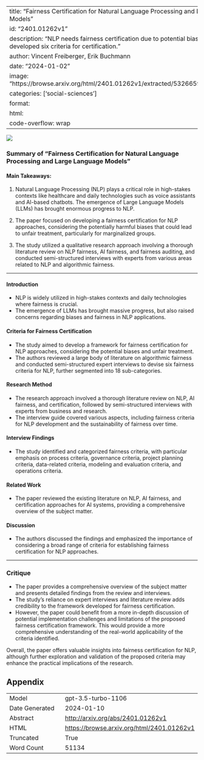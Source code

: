 
---
title: "Fairness Certification for Natural Language Processing and Large Language Models"
id: "2401.01262v1"
description: "NLP needs fairness certification due to potential biases. Researched and developed six criteria for certification."
author: Vincent Freiberger, Erik Buchmann
date: "2024-01-02"
image: "https://browse.arxiv.org/html/2401.01262v1/extracted/5326659/overview_criteria.png"
categories: ['social-sciences']
format:
  html:
    code-overflow: wrap
---

![](https://browse.arxiv.org/html/2401.01262v1/extracted/5326659/overview_criteria.png)

### Summary of "Fairness Certification for Natural Language Processing and Large Language Models"

#### Main Takeaways:
1. Natural Language Processing (NLP) plays a critical role in high-stakes contexts like healthcare and daily technologies such as voice assistants and AI-based chatbots. The emergence of Large Language Models (LLMs) has brought enormous progress to NLP.

2. The paper focused on developing a fairness certification for NLP approaches, considering the potentially harmful biases that could lead to unfair treatment, particularly for marginalized groups.

3. The study utilized a qualitative research approach involving a thorough literature review on NLP fairness, AI fairness, and fairness auditing, and conducted semi-structured interviews with experts from various areas related to NLP and algorithmic fairness.

---

#### Introduction
- NLP is widely utilized in high-stakes contexts and daily technologies where fairness is crucial.
- The emergence of LLMs has brought massive progress, but also raised concerns regarding biases and fairness in NLP applications.

#### Criteria for Fairness Certification
- The study aimed to develop a framework for fairness certification for NLP approaches, considering the potential biases and unfair treatment.
- The authors reviewed a large body of literature on algorithmic fairness and conducted semi-structured expert interviews to devise six fairness criteria for NLP, further segmented into 18 sub-categories.

#### Research Method
- The research approach involved a thorough literature review on NLP, AI fairness, and certification, followed by semi-structured interviews with experts from business and research.
- The interview guide covered various aspects, including fairness criteria for NLP development and the sustainability of fairness over time.

#### Interview Findings
- The study identified and categorized fairness criteria, with particular emphasis on process criteria, governance criteria, project planning criteria, data-related criteria, modeling and evaluation criteria, and operations criteria.

#### Related Work
- The paper reviewed the existing literature on NLP, AI fairness, and certification approaches for AI systems, providing a comprehensive overview of the subject matter.

#### Discussion
- The authors discussed the findings and emphasized the importance of considering a broad range of criteria for establishing fairness certification for NLP approaches.

---

### Critique
- The paper provides a comprehensive overview of the subject matter and presents detailed findings from the review and interviews.
- The study's reliance on expert interviews and literature review adds credibility to the framework developed for fairness certification.
- However, the paper could benefit from a more in-depth discussion of potential implementation challenges and limitations of the proposed fairness certification framework. This would provide a more comprehensive understanding of the real-world applicability of the criteria identified.

Overall, the paper offers valuable insights into fairness certification for NLP, although further exploration and validation of the proposed criteria may enhance the practical implications of the research.

## Appendix

|          |          |
|----------|----------|
| Model     | gpt-3.5-turbo-1106       |
| Date Generated     | 2024-01-10       |
| Abstract | [http://arxiv.org/abs/2401.01262v1](http://arxiv.org/abs/2401.01262v1)        |
| HTML     | [https://browse.arxiv.org/html/2401.01262v1](https://browse.arxiv.org/html/2401.01262v1)       |
| Truncated       | True       |
| Word Count       | 51134       |